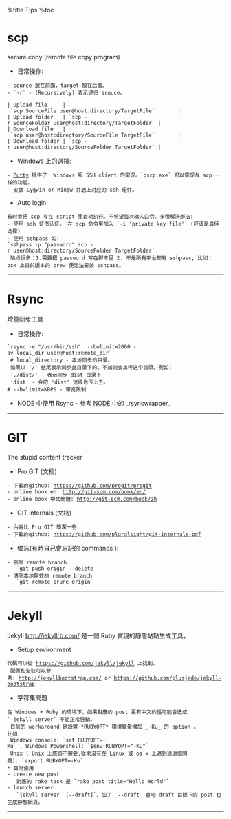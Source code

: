 %title Tips
%toc

= scp =
secure copy (remote file copy program) 
* 日常操作:
 - source 放在前面，target 放在后面。
 - `-r` - (Recursively) 表示递归 srouce。

 | Upload file     | `scp SourceFile user@host:directory/TargetFile`        |
 | Upload folder   | `scp -r SourceFolder user@host:directory/TargetFolder` |
 | Download file   | `scp user@host:directory/SourceFile TargetFile`        |
 | Download folder | `scp -r user@host:directory/SourceFolder TargetFolder` |

* Windows 上的選擇:<br>
 - [[http://www.chiark.greenend.org.uk/~sgtatham/putty/|Putty]] 提供了  Windows 版 SSH client 的实现。`pscp.exe` 可以实现与 scp 一样的功能。
 - 安装 Cygwin or Mingw 并选上对应的 ssh 组件。
* Auto login <br>
 有时會把 scp 写在 script 里自动执行。不希望每次输入口令。多種解決辦法:
 - 使用 ssh 证书认证。 在 scp 命令里加入 `-i 'private key file'` (应该是最佳选择)
 - 使用 sshpass 如:
 `sshpass -p "password" scp -r user@host:directory/SourceFolder TargetFolder` <br>
 缺点很多：1.需要把 password 写在脚本里 2. 不是所有平台都有 sshpass, 比如：osx 上目前版本的 brew 便无法安装 sshpass。

-----

= Rsync =
增量同步工具
* 日常操作:<br>
 `rsync -e "/usr/bin/ssh"  --bwlimit=2000 -av local_dir user@host:remote_dir`<br>
 # local_directory - 本地同步的目录。 <br>
 如果以 '/' 结尾表示同步此目录下的。不加则会上传这个目录。例如:<br>
 './dist/' - 表示同步 dist 目录下<br>
 'dist' - 会吧 'dist' 这级也传上去。
 # --bwlimit=KBPS - 带宽限制
* NODE 中使用 Rsync - 参考 [[node|NODE]] 中的 _rsyncwrapper_

-----

= GIT =
The stupid content tracker 
* Pro GIT (文档)
 - 下載的github: https://github.com/progit/progit
 - online book en: http://git-scm.com/book/en/
 - online book 中文簡體: http://git-scm.com/book/zh
* GIT internals (文档)
 - 內容比 Pro GIT 簡潔一些
 - 下載的github: https://github.com/pluralsight/git-internals-pdf
* 備忘(有時自己會忘記的 commands ): 
 - 刪除 remote branch <br>
   `git push origin --delete <branchName>`
 - 清除本地無效的 remote branch <br>
   `git remote prune origin`

-----

= Jekyll =
Jekyll http://jekyllrb.com/ 是一個 Ruby 實現的靜態站點生成工具。
* Setup environment <br>
 代碼可以從 https://github.com/jekyll/jekyll 上找到。<br>
 配置和安裝可以參考: http://jekyllbootstrap.com/ or https://github.com/plusjade/jekyll-bootstrap
* 字符集問題<br>
 在 Windows + Ruby 的環境下，如果對應的 post 裏有中文的話可能會造成
 ` jekyll server` 不能正常啓動。<br>
 目前的 workaround 是設置 *RUBYOPT* 環境變量增加 _-Ku_ 的 option 。
 比如:<br>
 Windows console: `set RUBYOPT=-Ku` , Windows Powershell: `$env:RUBYOPT="-Ku"` <br>
 Unix ( Unix 上應該不需要,從來沒有在 Linux 或 os x 上遇到過這個問題): `export RUBYOPT=-Ku` <br>
* 日常使用
 - create new post <br>
   對應的 rake task 是 `rake post title="Hello World"` 
 - launch server <br>
   `jekyll server  [--draft]`。加了 _--draft_ 會吧 draft 目錄下的 post 也生成靜態網頁。

-----

